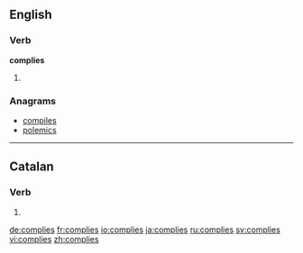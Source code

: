 ==English==

===Verb===
'''complies'''

# {{third-person singular of|comply}}

===Anagrams===
* [[compiles#English|compiles]]
* [[polemics#English|polemics]]

----

==Catalan==

===Verb===
{{head|ca|verb form}}

# {{ca-verb form of|p=2|n=sg|t=impf|m=ind|complir}}

[[de:complies]]
[[fr:complies]]
[[io:complies]]
[[ja:complies]]
[[ru:complies]]
[[sv:complies]]
[[vi:complies]]
[[zh:complies]]